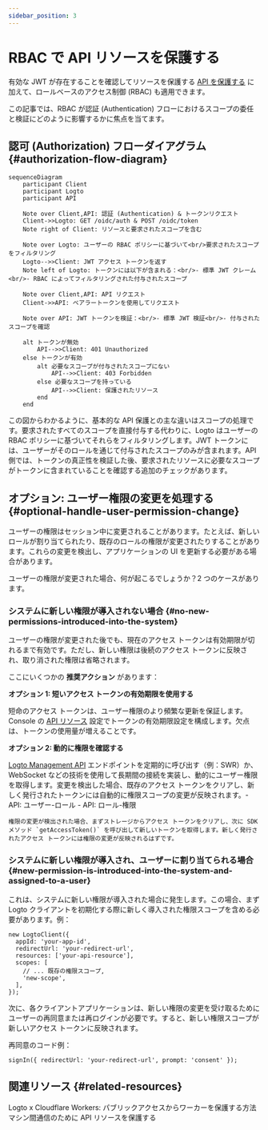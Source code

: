 ```yaml
---
sidebar_position: 3
---
```


# RBAC で API リソースを保護する

有効な JWT が存在することを確認してリソースを保護する [API を保護する](/authorization/api-resources/protect-your-api) に加えて、ロールベースのアクセス制御 (RBAC) も適用できます。

この記事では、RBAC が認証 (Authentication) フローにおけるスコープの委任と検証にどのように影響するかに焦点を当てます。

## 認可 (Authorization) フローダイアグラム \{#authorization-flow-diagram}

```mermaid
sequenceDiagram
    participant Client
    participant Logto
    participant API

    Note over Client,API: 認証 (Authentication) & トークンリクエスト
    Client->>Logto: GET /oidc/auth & POST /oidc/token
    Note right of Client: リソースと要求されたスコープを含む

    Note over Logto: ユーザーの RBAC ポリシーに基づいて<br/>要求されたスコープをフィルタリング
    Logto-->>Client: JWT アクセス トークンを返す
    Note left of Logto: トークンには以下が含まれる：<br/>- 標準 JWT クレーム<br/>- RBAC によってフィルタリングされた付与されたスコープ

    Note over Client,API: API リクエスト
    Client->>API: ベアラートークンを使用してリクエスト

    Note over API: JWT トークンを検証：<br/>- 標準 JWT 検証<br/>- 付与されたスコープを確認

    alt トークンが無効
        API-->>Client: 401 Unauthorized
    else トークンが有効
        alt 必要なスコープが付与されたスコープにない
            API-->>Client: 403 Forbidden
        else 必要なスコープを持っている
            API-->>Client: 保護されたリソース
        end
    end
```

この図からわかるように、基本的な API 保護との主な違いはスコープの処理です。要求されたすべてのスコープを直接付与する代わりに、Logto はユーザーの RBAC ポリシーに基づいてそれらをフィルタリングします。JWT トークンには、ユーザーがそのロールを通じて付与されたスコープのみが含まれます。API 側では、トークンの真正性を検証した後、要求されたリソースに必要なスコープがトークンに含まれていることを確認する追加のチェックがあります。

## オプション: ユーザー権限の変更を処理する \{#optional-handle-user-permission-change}

ユーザーの権限はセッション中に変更されることがあります。たとえば、新しいロールが割り当てられたり、既存のロールの権限が変更されたりすることがあります。これらの変更を検出し、アプリケーションの UI を更新する必要がある場合があります。

ユーザーの権限が変更された場合、何が起こるでしょうか？2 つのケースがあります。

### システムに新しい権限が導入されない場合 \{#no-new-permissions-introduced-into-the-system}

ユーザーの権限が変更された後でも、現在のアクセス トークンは有効期限が切れるまで有効です。ただし、新しい権限は後続のアクセス トークンに反映され、取り消された権限は省略されます。

ここにいくつかの **推奨アクション** があります：

**オプション 1: 短いアクセス トークンの有効期限を使用する**

短命のアクセス トークンは、ユーザー権限のより頻繁な更新を保証します。Console の [API リソース](/authorization/api-resources/#logto-api-resource-schema) 設定でトークンの有効期限設定を構成します。欠点は、トークンの使用量が増えることです。

**オプション 2: 動的に権限を確認する**

[Logto Management API](/integrate-logto/interact-with-management-api) エンドポイントを定期的に呼び出す（例：SWR）か、WebSocket などの技術を使用して長期間の接続を実装し、動的にユーザー権限を取得します。変更を検出した場合、既存のアクセス トークンをクリアし、新しく発行されたトークンには自動的に権限スコープの変更が反映されます。- API: ユーザー-ロール - API: ロール-権限

    権限の変更が検出された場合、まずストレージからアクセス トークンをクリアし、次に SDK メソッド `getAccessToken()` を呼び出して新しいトークンを取得します。新しく発行されたアクセス トークンには権限の変更が反映されるはずです。

### システムに新しい権限が導入され、ユーザーに割り当てられる場合 \{#new-permission-is-introduced-into-the-system-and-assigned-to-a-user}

これは、システムに新しい権限が導入された場合に発生します。この場合、まず Logto クライアントを初期化する際に新しく導入された権限スコープを含める必要があります。例：

```tsx
new LogtoClient({
  appId: 'your-app-id',
  redirectUrl: 'your-redirect-url',
  resources: ['your-api-resource'],
  scopes: [
    // ... 既存の権限スコープ,
    'new-scope',
  ],
});
```

次に、各クライアントアプリケーションは、新しい権限の変更を受け取るためにユーザーの再同意または再ログインが必要です。すると、新しい権限スコープが新しいアクセス トークンに反映されます。

再同意のコード例：

```tsx
signIn({ redirectUrl: 'your-redirect-url', prompt: 'consent' });
```

## 関連リソース \{#related-resources}

<Url href="https://blog.logto.io/logto-x-cloudflare-workers">
  Logto x Cloudflare Workers: パブリックアクセスからワーカーを保護する方法
</Url>

<Url href="https://blog.logto.io/secure-api-for-machine-to-machine">
  マシン間通信のために API リソースを保護する
</Url>
